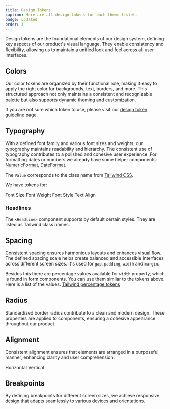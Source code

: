 ```yaml
---
title: Design Tokens
caption: Here are all design tokens for each theme listet.
badge: updated
order: 3
---
```


Design tokens are the foundational elements of our design system, defining key aspects of our product's visual language. They enable consistency and flexibility, allowing us to maintain a unified look and feel across all user interfaces.

## Colors

Our color tokens are organized by their functional role, making it easy to apply the right color for backgrounds, text, borders, and more. This structured approach not only maintains a consistent and recognizable palette but also supports dynamic theming and customization.

If you are not sure which token to use, please visit our [design token guideline page](/getting-started/design-token-guidelines).

<ColorTokenTable />

## Typography

With a defined font family and various font sizes and weights, our typography maintains readability and hierarchy. The consistent use of typography contributes to a polished and cohesive user experience.
For formatting dates or numbers we already have some helper components: [NumericFormat](../components/formatters/numericformat), [DateFormat](../components/formatters/dateformat).

The `Value` corresponds to the class name from [Tailwind CSS](https://tailwindcss.com/docs/font-size).

We have tokens for:

<Tabs>
  <Tabs.List>
    <Tabs.Item id="fontSize">Font Size</Tabs.Item>
    <Tabs.Item id="fontWeight">Font Weight</Tabs.Item>
    <Tabs.Item id="fontStyle">Font Style</Tabs.Item>
    <Tabs.Item id="textAlign">Text Align</Tabs.Item>
  </Tabs.List>
  <Tabs.TabPanel id="fontSize">
    <FontSizes />
  </Tabs.TabPanel>
  <Tabs.TabPanel id="fontWeight">
    <FontWeights />
  </Tabs.TabPanel>
  <Tabs.TabPanel id="fontStyle">
    <FontStyle />
  </Tabs.TabPanel>
  <Tabs.TabPanel id="textAlign">
    <TextAlign />
  </Tabs.TabPanel>
</Tabs>

### Headlines

The `<Headline>` component supports by default certain styles. They are listed as Tailwind class names.

<Headlines />

## Spacing

Consistent spacing ensures harmonious layouts and enhances visual flow. The defined spacing scale helps create balanced and accessible interfaces across different screen sizes. It's used for `gap`, `padding`, `width` and `margin`.

<Spacing />

Besides this there are percentage values available for `width` property, which is found in form components. You can use them similar to the tokens above. Here is a list of the values: [Tailwind percentage tokens](https://tailwindcss.com/docs/width#percentage-widths)

## Radius

Standardized border radius contribute to a clean and modern design. These properties are applied to components, ensuring a cohesive appearance throughout our product.

<BorderRadius />

## Alignment

Consistent alignment ensures that elements are arranged in a purposeful manner, enhancing clarity and user comprehension.

<Tabs>
  <Tabs.List>
    <Tabs.Item id="alignX">Horizontal</Tabs.Item>
    <Tabs.Item id="alignY">Vertical</Tabs.Item>
  </Tabs.List>
  <Tabs.TabPanel id="alignX">
    <AlignmentsX />
  </Tabs.TabPanel>
  <Tabs.TabPanel id="alignY">
    <AlignmentsY />
  </Tabs.TabPanel>
</Tabs>

## Breakpoints

By defining breakpoints for different screen sizes, we achieve responsive design that adapts seamlessly to various devices and orientations.

<Breakpoints />
